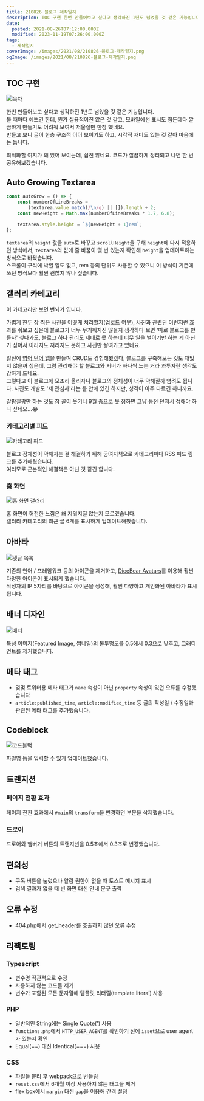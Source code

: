 ```yaml
---
title: 210826 블로그 제작일지
description: TOC 구현 한번 만들어보고 싶다고 생각하진 1년도 넘었을 것 같은 기능입니다.볼 때마다 예쁘긴 한데, 뭔가 실용적이진 않은 것 같고, 모바일에선 표시도 힘든데다 깔끔하게 만들기도 어려워 보여서 저울질만 한참 했네요.만들고 보니 글이 한층 구조적 이어 보이기도 하고, 시각적 재미도 있는 것 같아 마음에는 듭니다. 최적화할 여지가 꽤 있어 보이는데, 쉽진 않네요. 코드가 깔끔하게 정리되고 나면 한
date:
  posted: 2021-08-26T07:12:00.000Z
  modified: 2023-11-19T07:26:00.000Z
tags:
  - 제작일지
coverImage: /images/2021/08/210826-블로그-제작일지.png
ogImage: /images/2021/08/210826-블로그-제작일지.png
---
```


## TOC 구현

![목차](/images/2021/08/목차.png)

한번 만들어보고 싶다고 생각하진 1년도 넘었을 것 같은 기능입니다.  
볼 때마다 예쁘긴 한데, 뭔가 실용적이진 않은 것 같고, 모바일에선 표시도 힘든데다 깔끔하게 만들기도 어려워 보여서 저울질만 한참 했네요.  
만들고 보니 글이 한층 구조적 이어 보이기도 하고, 시각적 재미도 있는 것 같아 마음에는 듭니다.

최적화할 여지가 꽤 있어 보이는데, 쉽진 않네요. 코드가 깔끔하게 정리되고 나면 한 번 공유해보겠습니다.

## Auto Growing Textarea

```js
const autoGrow = () => {
    const numberOfLineBreaks =
        (textarea.value.match(/\n/g) || []).length + 2;
    const newHeight = Math.max(numberOfLineBreaks * 1.7, 6.8);

    textarea.style.height = `${newHeight + 1}rem`;
};
```

`textarea`의 `height` 값을 `auto`로 바꾸고 `scrollHeight`을 구해 `height`에 다시 적용하던 방식에서, `textarea`의 값에 줄 바꿈이 몇 번 있는지 확인해 `height`을 업데이트하는 방식으로 바꿨습니다.  
스크롤이 구석에 박힐 일도 없고, rem 등의 단위도 사용할 수 있으니 이 방식이 기존에 쓰던 방식보다 훨씬 괜찮지 않나 싶습니다.

## 갤러리 카테고리

이 카테고리만 보면 번뇌가 입니다.

가볍게 한두 장 찍은 사진을 어떻게 처리할지(업로드 여부), 사진과 관련된 이런저런 효과를 줘보고 싶은데 블로그가 너무 무거워지진 않을지 생각하다 보면 '따로 블로그를 만들자' 싶다가도, 블로그 하나 관리도 제대로 못 하는데 너무 일을 벌이기만 하는 게 아닌가 싶어서 이러지도 저러지도 못하고 사진만 쌓여가고 있네요.

일전에 [영어 단어 앱](/dev/%ec%98%81%ec%96%b4-%eb%8b%a8%ec%96%b4-%ea%b3%b5%eb%b6%80-%ec%95%b1-%ec%a0%9c%ec%9e%91%ea%b8%b0)을 만들며 CRUD도 경험해봤겠다, 블로그를 구축해보는 것도 재밌지 않을까 싶은데, 그럼 관리해야 할 블로그와 서버가 하나씩 느는 거라 과투자란 생각도 강하게 드네요.  
그렇다고 이 블로그에 모조리 올리자니 블로그의 정체성이 너무 약해질까 염려도 됩니다. 사진도 개발도 '제 관심사'라는 틀 안에 있긴 하지만, 성격이 아주 다르긴 하니까요.

갈팡질팡만 하는 것도 참 꼴이 웃기니 9월 중으로 못 정하면 그냥 동전 던져서 정해야 하나 싶네요…😂

### 카테고리별 피드

![카테고리 피드](/images/2021/08/카테고리-피드.png)

블로그 정체성이 약해지는 걸 해결하기 위해 궁여지책으로 카테고리마다 RSS 피드 링크를 추가해뒀습니다.  
여러모로 근본적인 해결책은 아닌 것 같긴 합니다.

### 홈 화면

![홈 화면 갤러리](/images/2021/08/홈-화면-갤러리.png)

홈 화면이 허전한 느낌은 왜 지워지질 않는지 모르겠습니다.  
갤러리 카테고리의 최근 글 6개를 표시하게 업데이트해봤습니다.

## 아바타

![댓글 목록](/images/2021/08/comments.png)

기존의 언어 / 프레임워크 등의 아이콘을 제거하고, [DiceBear Avatars](https://avatars.dicebear.com/)를 이용해 훨씬 다양한 아이콘이 표시되게 했습니다.  
작성자의 IP 5자리를 바탕으로 아이콘을 생성해, 훨씬 다양하고 개인화된 아바타가 표시됩니다.

## 배너 디자인

![배너](/images/2021/08/배너.png)

특성 이미지(Featured Image, 썸네일)의 불투명도를 0.5에서 0.3으로 낮추고, 그래디언트를 제거했습니다.

## 메타 태그

* 몇몇 트위터용 메타 태그가 `name` 속성이 아닌 `property` 속성이 있던 오류를 수정했습니다
* `article:published_time`, `article:modified_time` 등 글의 작성일 / 수정일과 관련된 메타 태그를 추가했습니다.

## Codeblock

![코드블럭](/images/2021/08/codeblock.png)

파일명 등을 입력할 수 있게 업데이트했습니다.

## 트랜지션

### 페이지 전환 효과

페이지 전환 효과에서 `#main`의 `transform`을 변경하던 부분을 삭제했습니다.

### 드로어

드로어와 햄버거 버튼의 트랜지션을 0.5초에서 0.3초로 변경했습니다.

## 편의성

* 구독 버튼을 눌렀으나 알람 권한이 없을 때 토스트 메시지 표시
* 검색 결과가 없을 때 빈 화면 대신 안내 문구 출력

## 오류 수정

* 404.php에서 get\_header를 호출하지 않던 오류 수정

## 리팩토링

### Typescript

* 변수명 직관적으로 수정
* 사용하지 않는 코드들 제거
* 변수가 포함된 모든 문자열에 템플릿 리터럴(template literal) 사용

### PHP

* 일반적인 String에는 Single Quote(') 사용
* `functions.php`에서 `HTTP_USER_AGENT`를 확인하기 전에 `isset`으로 user agent가 있는지 확인
* Equal(==) 대신 Identical(===) 사용

### CSS

* 파일들 분리 후 webpack으로 번들링
* `reset.css`에서 6개월 이상 사용하지 않는 태그들 제거
* flex box에서 `margin` 대신 `gap`을 이용해 간격 설정